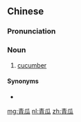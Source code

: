 ==Chinese==
{{zh-forms}}

===Pronunciation===
{{zh-pron
|m=qīngguā
|c=ceng1 gwaa1
|cat=n
}}

===Noun===
{{zh-noun}}

# [[cucumber]] {{zh-mw|m:根}}

====Synonyms====
* {{zh-l|黃瓜}}

{{zh-cat|Vegetables}}

[[mg:青瓜]]
[[nl:青瓜]]
[[zh:青瓜]]